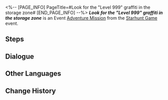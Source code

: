 <%-- [PAGE_INFO]
PageTitle=#Look for the "Level 999" graffiti in the storage zone#
[END_PAGE_INFO] --%>
{{Stub|Dialogue.}}
{{Mission Infobox
|id            = 8000159
|title         = 
|image         = <!--Mission Look for the "Level 999" graffiti in the storage zone.png-->
|type          = Adventure
|event_name    = Starhunt Game
|chapter       = 
|requirements  = [[Companion Mission]] ''[[Punklorde Mentality]]'' completed
|summary       = <!--official mission summary from Fate's Atlas-->
|characters    = Trailblazer
|startLocation = [[Herta Space Station]] - [[Storage Zone]]
|world         = Herta Space Station
|area          = Storage Zone
|prev          = 
|next          = 
|rewards       = 
}}
'''''Look for the "Level 999" graffiti in the storage zone''''' is an Event [[Adventure Mission]] from the [[Starhunt Game]] event.

==Steps==


<!--
==Gameplay Notes==

--><!--
==Trial Character==

-->
==Dialogue==
{{Stub Dialogue}}

{{Dialogue End}}

==Other Languages==
{{Other Languages
|en   = Look for the "Level 999" graffiti in the storage zone
|zhs  = 寻找收容舱段的「等级：999」涂鸦
|zht  = 尋找收容艙段的「等級：999」塗鴉
|ja   = 収容部分にある「Lv.999」のラクガキを見つける
|ko   = 보관 캐빈의 「레벨: 999」 그래피티 찾기
|es   = Busca el grafiti del nivel 999 en la zona de almacenamiento
|fr   = Trouver le graffiti «&nbsp;Niveau 999&nbsp;» dans la Zone de stockage
|ru   = Найдите все граффити «Уровень 999» в Зоне хранения
|th   = ตามหากราฟฟิตี้ "Level 999" ใน Storage Zone
|vi   = Tìm graffiti "Cấp: 999" trong Khoang Thu Dung
|de   = Finde das Graffiti „Stufe 999“ in der Lagerzone.
|id   = Temukan grafiti "Level 999" di Storage Zone
|pt   = Procure pelo grafite "Nível 999" na Zona de Armazenamento
}}

==Change History==
{{Change History|1.1}}
